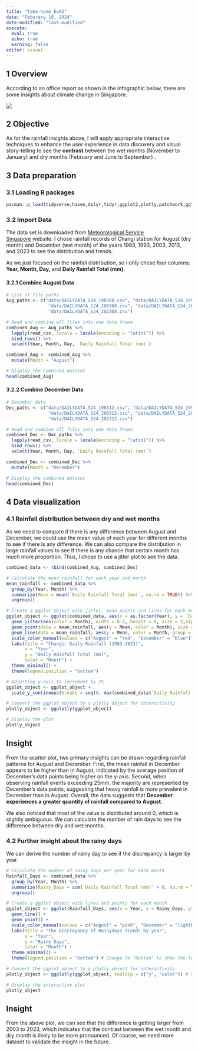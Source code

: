 ```yaml
---
title: "Take-home_Ex03"
date: "Feburary 18, 2024"
date-modified: "last-modified"
execute: 
  eval: true
  echo: true
  warning: false
editor: visual
---
```


## 1 Overview

According to an office report as shown in the infographic below, there are some insights about climate change in Singapore.

![](images/clipboard-1758350966.png)

## 2 Objective

As for the rainfall insights above, I will apply appropriate interactive techniques to enhance the user experience in data discovery and visual story-telling to see the **contrast** between the wet months (November to January) and dry months (February and June to September) .

## 3 Data preparation

### 3.1 Loading R packages

```r
pacman::p_load(tidyverse,haven,dplyr,tidyr,ggplot2,plotly,patchwork,ggthemes,gganimate,readr,ggridges,ggdist)
```

### 3.2 Import Data

The data set is downloaded from [Meteorological Service Singapore](http://www.weather.gov.sg/home/) website. I chose rainfall records of Changi station for August (dry month) and December (wet month) of the years 1983, 1993, 2003, 2013, and 2023 to see the distribution and trends.

As we just focused on the rainfall distribution, so i only chose four columns: **Year, Month, Day,** and **Daily Rainfall Total (mm).**

#### 3.2.1 Combine August Data

```r
# List of file paths
Aug_paths <- c("data/DAILYDATA_S24_198308.csv", "data/DAILYDATA_S24_199308.csv", 
                "data/DAILYDATA_S24_200308.csv", "data/DAILYDATA_S24_201308.csv", 
                "data/DAILYDATA_S24_202308.csv")

# Read and combine all files into one data frame
combined_Aug <- Aug_paths %>%
  lapply(read_csv, locale = locale(encoding = "latin1")) %>%
  bind_rows() %>%
  select(Year, Month, Day, `Daily Rainfall Total (mm)`)

combined_Aug <- combined_Aug %>%
  mutate(Month = "August")

# Display the combined dataset
head(combined_Aug)

```

#### 3.2.2 Combine December Data

```r
# December data
Dec_paths <- c("data/DAILYDATA_S24_198312.csv", "data/DAILYDATA_S24_199312.csv", 
                "data/DAILYDATA_S24_200312.csv", "data/DAILYDATA_S24_201312.csv", 
                "data/DAILYDATA_S24_202312.csv")

# Read and combine all files into one data frame
combined_Dec <- Dec_paths %>%
  lapply(read_csv, locale = locale(encoding = "latin1")) %>%
  bind_rows() %>%
  select(Year, Month, Day, `Daily Rainfall Total (mm)`)

combined_Dec <- combined_Dec %>%
  mutate(Month = "December")

# Display the combined dataset
head(combined_Dec)
```

## 4 Data visualization

### 4.1 Rainfall distribution between dry and wet months

As we need to compare if there is any difference between August and December, we could use the mean value of each year for different months to see if there is any difference. We can also compare the distribution in large rainfall values to see if there is any chance that certain month has much more proportion. Thus, I chose to use a jitter plot to see the data.

```r
combined_data <- rbind(combined_Aug, combined_Dec)

# Calculate the mean rainfall for each year and month
mean_rainfall <- combined_data %>%
  group_by(Year, Month) %>%
  summarize(Mean = mean(`Daily Rainfall Total (mm)`, na.rm = TRUE)) %>%
  ungroup()

# Create a ggplot object with jitter, mean points and lines for each month
ggplot_object <- ggplot(combined_data, aes(x = as.factor(Year), y = `Daily Rainfall Total (mm)`)) +
  geom_jitter(aes(color = Month), width = 0.2, height = 0, size = 2,alpha = 0.6) +
  geom_point(data = mean_rainfall, aes(y = Mean, color = Month), size = 3, shape = 18) +
  geom_line(data = mean_rainfall, aes(y = Mean, color = Month, group = Month), size = 0.3, linetype = "dotted") +
  scale_color_manual(values = c("August" = "red", "December" = "blue")) +
  labs(title = "Changi: Daily Rainfall (1983-2023)",
       x = "Year",
       y = "Daily Rainfall Total (mm)",
       color = "Month") +
  theme_minimal() +
  theme(legend.position = "bottom")

# Adjusting y-axis to increment by 25
ggplot_object <- ggplot_object +
  scale_y_continuous(breaks = seq(0, max(combined_data$`Daily Rainfall Total (mm)`), by = 25))

# Convert the ggplot object to a plotly object for interactivity
plotly_object <- ggplotly(ggplot_object)

# Display the plot
plotly_object
```

::: callout-tip
## Insight

From the scatter plot, two primary insights can be drawn regarding rainfall patterns for August and December. First, the mean rainfall in December appears to be higher than in August, indicated by the average position of December's data points being higher on the y-axis. Second, when observing rainfall events exceeding 25mm, the majority are represented by December's data points, suggesting that heavy rainfall is more prevalent in December than in August. Overall, the data suggests that **December experiences a greater quantity of rainfall compared to August**.

We also noticed that most of the value is distributed around 0, which is slightly ambiguous. We can calculate the number of rain days to see the difference between dry and wet months.
:::

### 4.2 Further insight about the rainy days

We can derive the number of rainy day to see if the discrepancy is larger by year.

```r
# Calculate the number of rainy days per year for each month
Rainfall_Days <- combined_data %>%
  group_by(Year, Month) %>%
  summarize(Rainy_Days = sum(`Daily Rainfall Total (mm)` > 0, na.rm = TRUE)) %>%
  ungroup()

# Create a ggplot object with lines and points for each month
ggplot_object <- ggplot(Rainfall_Days, aes(x = Year, y = Rainy_Days, group = Month, color = Month)) +
  geom_line() +
  geom_point() +
  scale_color_manual(values = c("August" = "pink", "December" = "lightblue")) + # Set the line colors manually
  labs(title = "The Discrepancy Of Rainydays Trends by year",
       x = "Year",
       y = "Rainy Days",
       color = "Month") +
  theme_minimal() +
  theme(legend.position = "bottom") # Change to "bottom" to show the legend

# Convert the ggplot object to a plotly object for interactivity
plotly_object <- ggplotly(ggplot_object, tooltip = c("y", "color")) # Specify which data to show in the tooltip

# Display the interactive plot
plotly_object
```

::: callout-tip
## Insight

From the above plot, we can see that the difference is getting larger from 2003 to 2023, which indicates that the contrast between the wet month and dry month is likely to be more pronounced. Of course, we need more dataset to validate the insight in the future.
:::

